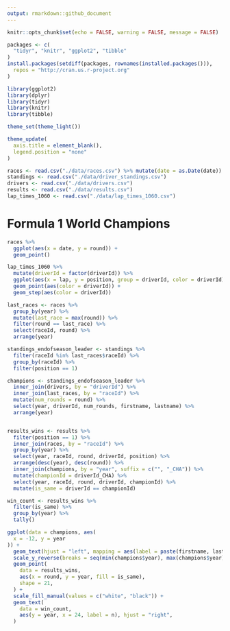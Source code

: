 ```yaml
---
output: rmarkdown::github_document
---
```


```r
knitr::opts_chunk$set(echo = FALSE, warning = FALSE, message = FALSE)

packages <- c(
  "tidyr", "knitr", "ggplot2", "tibble"
)
install.packages(setdiff(packages, rownames(installed.packages())),
  repos = "http://cran.us.r-project.org"
)

library(ggplot2)
library(dplyr)
library(tidyr)
library(knitr)
library(tibble)
```

```r

theme_set(theme_light())

theme_update(
  axis.title = element_blank(),
  legend.position = "none"
)
```

```r

races <- read.csv("./data/races.csv") %>% mutate(date = as.Date(date))
standings <- read.csv("./data/driver_standings.csv")
drivers <- read.csv("./data/drivers.csv")
results <- read.csv("./data/results.csv")
lap_times_1060 <- read.csv("./data/lap_times_1060.csv")
```

# Formula 1 World Champions

```r
races %>%
  ggplot(aes(x = date, y = round)) +
  geom_point()
```

```r
lap_times_1060 %>%
  mutate(driverId = factor(driverId)) %>%
  ggplot(aes(x = lap, y = position, group = driverId, color = driverId)) +
  geom_point(aes(color = driverId)) +
  geom_step(aes(color = driverId))
```

```r

last_races <- races %>%
  group_by(year) %>%
  mutate(last_race = max(round)) %>%
  filter(round == last_race) %>%
  select(raceId, round) %>%
  arrange(year)

standings_endofseason_leader <- standings %>%
  filter(raceId %in% last_races$raceId) %>%
  group_by(raceId) %>%
  filter(position == 1)

champions <- standings_endofseason_leader %>%
  inner_join(drivers, by = "driverId") %>%
  inner_join(last_races, by = "raceId") %>%
  mutate(num_rounds = round) %>%
  select(year, driverId, num_rounds, firstname, lastname) %>%
  arrange(year)


results_wins <- results %>%
  filter(position == 1) %>%
  inner_join(races, by = "raceId") %>%
  group_by(year) %>%
  select(year, raceId, round, driverId, position) %>%
  arrange(desc(year), desc(round)) %>%
  inner_join(champions, by = "year", suffix = c("", "_CHA")) %>%
  mutate(championId = driverId_CHA) %>%
  select(year, raceId, round, driverId, championId) %>%
  mutate(is_same = driverId == championId)

win_count <- results_wins %>%
  filter(is_same) %>%
  group_by(year) %>%
  tally()
```

```r

ggplot(data = champions, aes(
  x = -12, y = year
)) +
  geom_text(hjust = "left", mapping = aes(label = paste(firstname, lastname))) +
  scale_y_reverse(breaks = seq(min(champions$year), max(champions$year))) +
  geom_point(
    data = results_wins,
    aes(x = round, y = year, fill = is_same),
    shape = 21,
  ) +
  scale_fill_manual(values = c("white", "black")) +
  geom_text(
    data = win_count,
    aes(y = year, x = 24, label = n), hjust = "right",
  )
```
